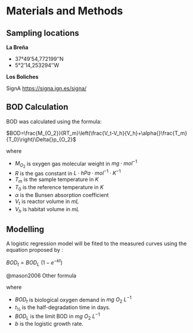 # Materials and Methods

## Sampling locations

**La Breña**

-   37°49'54,772199''N
-   5°2'14,253294''W

**Los Boliches**

SignA <https://signa.ign.es/signa/>

## BOD Calculation

BOD was calculated using the formula:

$BOD=\frac{M_{O_2}}{RT_m}\left(\frac{V_t-V_h}{V_h}+\alpha{}\frac{T_m}{T_0}\right)\Delta{}p_{O_2}$

where

-   $M_{O_2}$ is oxygen gas molecular weight in $mg\cdot{}mol^{-1}$
-   $R$ is the gas constant in $L\cdot{}hPa\cdot{}mol^{-1}\cdot{}K^{-1}$
-   $T_m$ is the sample temperature in $K$
-   $T_0$ is the reference temperature in $K$
-   $\alpha$ is the Bunsen absorption coefficient
-   $V_t$ is reactor volume in $mL$
-   $V_h$ is habitat volume in $mL$


## Modelling

A logistic regression model will be fited to the measured curves using the equation proposed by :

$BOD_t=BOD_L\ (1-e^{-kt})$

@mason2006 Other formula

where

-   $BOD_t$ is biological oxygen demand in $mg\ O_2\ L^{-1}$
-   $t_{½}$ is the half-degradation time in days.
-   $BOD_L$ is the limit BOD in $mg\ O_2\ L^{-1}$
-   $b$ is the logistic growth rate.